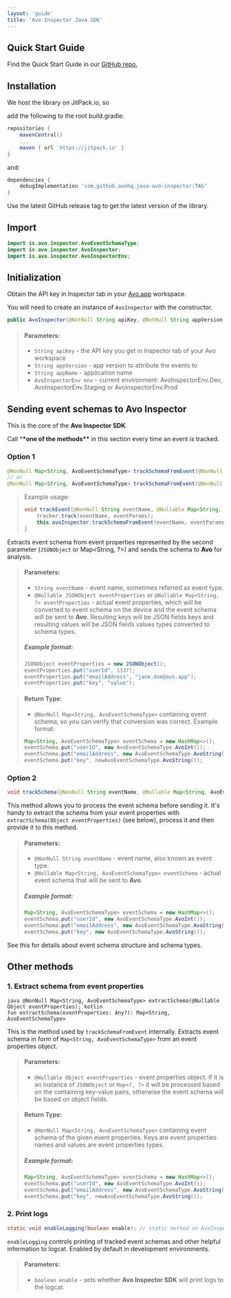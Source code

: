 ```yaml
---
layout: 'guide'
title: 'Avo Inspector Java SDK'
---
```



## <a name="quick-start"></a>Quick Start Guide

Find the Quick Start Guide in our <a target="_blank" rel="noopener noreferrer" href="https://github.com/avohq/java-avo-inspector">GitHub repo.</a>

## <a name="installation"></a>Installation

We host the library on JitPack.io, so

add the following to the root build.gradle:

```groovy
repositories {
    mavenCentral()
    ...
    maven { url 'https://jitpack.io' }
}
```

and:

```groovy
dependencies {
    debugImplementation 'com.github.avohq.java-avo-inspector:TAG'
}
```

Use the latest GitHub release tag to get the latest version of the library.

## <a name="import"></a>Import

```java
import is.avo.inspector.AvoEventSchemaType;
import is.avo.inspector.AvoInspector;
import is.avo.inspector.AvoInspectorEnv;
```

## <a name="initialization"></a>Initialization

Obtain the API key in Inspector tab in your <a target="_blank" rel="noopener noreferrer" href="https://www.avo.app/welcome">Avo.app</a> workspace.

You will need to create an instance of `AvoInspector` with the constructor.

```java
public AvoInspector(@NotNull String apiKey, @NotNull String appVersion, @NotNull String appName, @NotNull AvoInspectorEnv env)
```

> #### Parameters:
>
> - `String apiKey` - the API key you get in Inspector tab of your Avo workspace
> - `String appVersion` - app version to attribute the events to
> - `String appName` - application name
> - `AvoInspectorEnv env` - current environment: AvoInspectorEnv.Dev, AvoInspectorEnv.Staging or AvoInspectorEnv.Prod

## <a name="event-tracking"></a>Sending event schemas to Avo Inspector

This is the core of the **Avo Inspector SDK**.

Call \***\*one of the methods\*\*** in this section every time an event is tracked.

### Option 1

```java
@NonNull Map<String, AvoEventSchemaType> trackSchemaFromEvent(@NonNull String eventName, @Nullable JSONObject eventProperties);
// or
@NonNull Map<String, AvoEventSchemaType> trackSchemaFromEvent(@NonNull String eventName, @Nullable Map<String, ?> eventProperties);
```

> Example usage:
>
> ```java
> void trackEvent(@NonNull String eventName, @Nullable Map<String, ?> eventParams) {
>     tracker.track(eventName, eventParams);
>     this.avoInspector.trackSchemaFromEvent(eventName, eventParams);
> }
> ```

Extracts event schema from event properties represented by the second parameter (`JSONObject` or Map<String, ?>) and sends the schema to **Avo** for analysis.

> #### Parameters:
>
> - `String eventName` - event name, sometimes referred as event type.
> - `@Nullable JSONObject eventProperties` or `@Nullable Map<String, ?> eventProperties` - actual event properties, which will be converted to event schema on the device and the event schema will be sent to **Avo**. Resulting keys will be JSON fields keys and resulting values will be JSON fields values types converted to schema types.
>
> ##### Example format:
>
> ```java
> JSONObject eventProperties = new JSONObject();
> eventProperties.put("userId", 1337);
> eventProperties.put("emailAddress", "jane.doe@avo.app");
> eventProperties.put("key", "value");
> ```

> #### Return Type:
>
> - `@NonNull Map<String, AvoEventSchemaType>` containing event schema, so you can verify that conversion was correct.
>   Example format:
>
> ```java
> Map<String, AvoEventSchemaType> eventSchema = new HashMap<>();
> eventSchema.put("userId", new AvoEventSchemaType.AvoInt());
> eventSchema.put("emailAddress", new AvoEventSchemaType.AvoString());
> eventSchema.put("key", newAvoEventSchemaType.AvoString());
> ```

### Option 2

```java
void trackSchema(@NonNull String eventName, @Nullable Map<String, AvoEventSchemaType> eventSchema);
```

This method allows you to process the event schema before sending it.
It's handy to extract the schema from your event properties with `extractSchema(Object eventProperties)` (see below), process it and then provide it to this method.

> #### Parameters:
>
> - `@NonNull String eventName` - event name, also known as event type.
> - `@Nullable Map<String, AvoEventSchemaType> eventSchema` - actual event schema that will be sent to **Avo**.
>
> ##### Example format:
>
> ```java
> Map<String, AvoEventSchemaType> eventSchema = new HashMap<>();
> eventSchema.put("userId", new AvoEventSchemaType.AvoInt());
> eventSchema.put("emailAddress", new AvoEventSchemaType.AvoString());
> eventSchema.put("key", new AvoEventSchemaType.AvoString());
> ```

See <Link passHref href="/inspector/sdk#standalone-usage"><a>this</a></Link> for details about event schema structure and schema types.

## <a name="other-methods"></a>Other methods

### 1. Extract schema from event properties

```
java @NonNull Map<String, AvoEventSchemaType> extractSchema(@Nullable Object eventProperties);`kotlin
fun extractSchema(eventProperties: Any?): Map<String, AvoEventSchemaType>
```

This is the method used by `trackSchemaFromEvent` internally. Extracts event schema in form of `Map<String, AvoEventSchemaType>` from an event properties object.

> #### Parameters:
>
> - `@Nullable Object eventProperties` - event properties object. If it is an instance of `JSONObject` or `Map<?, ?>` it will be processed based on the containing key-value pairs, otherwise the event schema will be based on object fields.

> #### Return Type:
>
> - `@NonNull Map<String, AvoEventSchemaType>` containing event schema of the given event properties. Keys are event properties names and values are event properties types.
>
> ##### Example format:
>
> ```java
> Map<String, AvoEventSchemaType> eventSchema = new HashMap<>();
> eventSchema.put("userId", new AvoEventSchemaType.AvoInt());
> eventSchema.put("emailAddress", new AvoEventSchemaType.AvoString());
> eventSchema.put("key", newAvoEventSchemaType.AvoString());
> ```

### 2. Print logs

```java
static void enableLogging(boolean enable); // static method on AvoInspector
```

`enableLogging` controls printing of tracked event schemas and other helpful information to logcat. Enabled by default in development environments.

> #### Parameters:
>
> - `boolean enable` - sets whether **Avo Inspector SDK** will print logs to the logcat.
